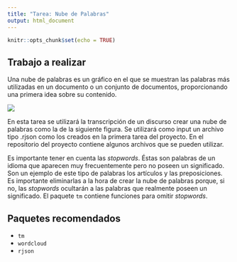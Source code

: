 ```yaml
---
title: "Tarea: Nube de Palabras"
output: html_document
---
```


```r
knitr::opts_chunk$set(echo = TRUE)
```

## Trabajo a realizar

Una nube de palabras es un gráfico en el que se muestran las palabras más utilizadas en un documento o un conjunto de documentos, proporcionando una primera idea sobre su contenido.

![](wordcloud-upct.png)

En esta tarea se utilizará la transcripción de un discurso crear una nube de palabras como la de la siguiente figura. Se utilizará como input un archivo tipo .rjson como los creados en la primera tarea del proyecto. En el repositorio del proyecto contiene algunos archivos que se pueden utilizar.

Es importante tener en cuenta las *stopwords*. Éstas son palabras de un idioma que aparecen muy frecuentemente pero no poseen un significado. Son un ejemplo de este tipo de palabras los artículos y las preposiciones. Es importante eliminarlas a la hora de crear la nube de palabras porque, si no, las *stopwords* ocultarán a las palabras que realmente poseen un significado. El paquete `tm` contiene funciones para omitir *stopwords*.

## Paquetes recomendados

* `tm`
* `wordcloud`
* `rjson`
